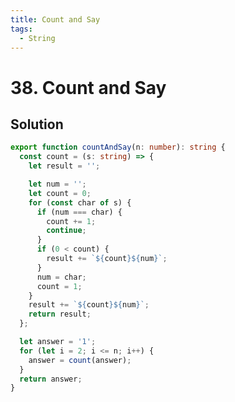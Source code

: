 ```yaml
---
title: Count and Say
tags:
  - String
---
```


# 38. Count and Say

<Badges>
  <LevelBadge level="medium" />
  <TopicBadge name="String" slug="string" />
</Badges>

## Solution

```typescript filename="solution.ts" copy
export function countAndSay(n: number): string {
  const count = (s: string) => {
    let result = '';

    let num = '';
    let count = 0;
    for (const char of s) {
      if (num === char) {
        count += 1;
        continue;
      }
      if (0 < count) {
        result += `${count}${num}`;
      }
      num = char;
      count = 1;
    }
    result += `${count}${num}`;
    return result;
  };

  let answer = '1';
  for (let i = 2; i <= n; i++) {
    answer = count(answer);
  }
  return answer;
}
```

<ProblemLink
  codingSite="leetcode"
  href="https://leetcode.com/problems/count-and-say"
  title="Count and Say"
/>
